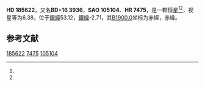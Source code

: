 {{Starbox begin
| name = HD 185622
}}
{{Starbox observe
| epoch = [[J2000.0|J2000.0]]
| constell = {{星座名待查}}<ref name=SIMBAD>{{cite web
 | url=http://simbad.u-strasbg.fr/simbad/sim-id?Ident=HR+7475
 | title =Pulsating variable Star
 | publisher=Centre de Données astronomiques de Strasbourg
 | work=SIMBAD
 | accessdate=2012-07-13}}</ref><ref name=DATA>{{cite web
 | url=http://vizier.u-strasbg.fr/viz-bin/VizieR-5?-out.add=.&-source=5050&-corr=PK=HR&-out.max=9999&HR=7475
 | title=VizieR Detailed Page
 | accessdate=2012-07-13
 | archive-date=2016-03-05
 | archive-url=https://web.archive.org/web/20160305090858/http://vizier.u-strasbg.fr/viz-bin/VizieR-5?-out.add=.&-source=5050&-corr=PK=HR&-out.max=9999&HR=7475
 | dead-url=no
 }}</ref>
| 星官 = 
| ra = {{RA|19|39|25.4}}<ref name=SIMBAD /><ref name=DATA />
| dec = {{DEC|+16|34|17}}<ref name=SIMBAD /><ref name=DATA />
| appmag_v = 6.38<ref name=SIMBAD /><ref name=DATA />
}}
{{Starbox character
| class = K4Ib<ref name=SIMBAD /><ref name=DATA />
| b-v = 2.07<ref name=SIMBAD /><ref name=DATA />
| u-b = 2.22<ref name=SIMBAD /><ref name=DATA />
| r-i = <ref name=SIMBAD /><ref name=DATA />
| variable = 
}}
{{Starbox astrometry
| radial_v = 2.22
| prop_mo_ra = -4
| parallax = 
| p_error = 
}}
{{Starbox catalog
| names =BD+16 3936，[[SAO星表|SAO]] 105104，[[HD星表|HD]] 185622，[[HR星表|HR]] 7475}}
{{Starbox reference |Simbad=HR+7475}}
{{Starbox end}}

'''HD 185622'''，又名'''BD+16 3936'''，'''SAO 105104'''、'''HR 7475'''，是一颗恒星<ref name=SIMBAD /><ref name=DATA />，视星等为6.38，位于[[銀道座標系|銀經]]53.12，[[銀道座標系|銀緯]]-2.71，其[[B1900.0|B1900.0]]坐标为赤經{{RA|19|34|53.9}}，赤緯{{DEC|+16|-2.71|32}}。

== 参考文献 ==
{{reflist}}

{{star-stub}}

[[Category:HD和HDE天體|185622]]
[[Category:HR天體|7475]]
[[Category:SAO天體|105104]]
